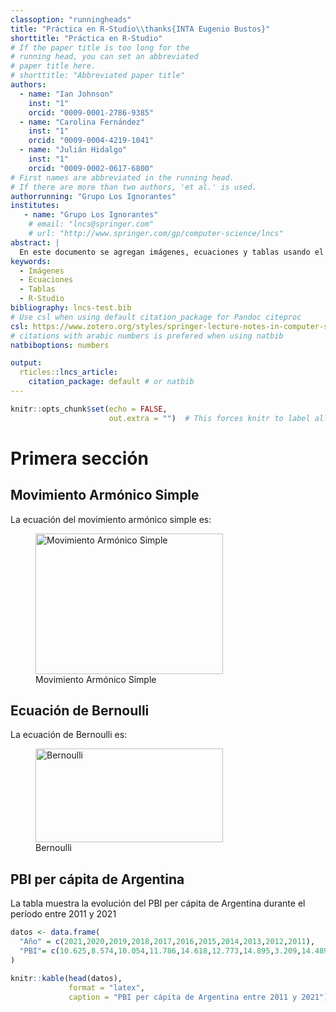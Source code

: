 ---
classoption: "runningheads"
title: "Práctica en R-Studio\\thanks{INTA Eugenio Bustos}"
shorttitle: "Práctica en R-Studio"
# If the paper title is too long for the 
# running head, you can set an abbreviated 
# paper title here.
# shorttitle: "Abbreviated paper title"
authors: 
  - name: "Ian Johnson"
    inst: "1"
    orcid: "0009-0001-2786-9385"
  - name: "Carolina Fernández"
    inst: "1"
    orcid: "0009-0004-4219-1041"
  - name: "Julián Hidalgo"
    inst: "1"
    orcid: "0009-0002-0617-6800"
# First names are abbreviated in the running head.
# If there are more than two authors, 'et al.' is used.
authorrunning: "Grupo Los Ignorantes" 
institutes: 
   - name: "Grupo Los Ignorantes"
    # email: "lncs@springer.com"
    # url: "http://www.springer.com/gp/computer-science/lncs"
abstract: | 
  En este documento se agregan imágenes, ecuaciones y tablas usando el R-Markdown.
keywords: 
  - Imágenes
  - Ecuaciones
  - Tablas
  - R-Studio
bibliography: lncs-test.bib
# Use csl when using default citation_package for Pandoc citeproc
csl: https://www.zotero.org/styles/springer-lecture-notes-in-computer-science
# citations with arabic numbers is prefered when using natbib
natbiboptions: numbers

output: 
  rticles::lncs_article:
    citation_package: default # or natbib
---

```{r setup, include=FALSE}
knitr::opts_chunk$set(echo = FALSE,
                      out.extra = "")  # This forces knitr to label all figures.
```

# Primera sección

## Movimiento Armónico Simple

La ecuación del movimiento armónico simple es:

\begin{equation}
y = A cos(\omega t + \phi)
\end{equation}

![Movimiento Armónico Simple](MAS.png){width=300px height=225px}

## Ecuación de Bernoulli

La ecuación de Bernoulli es:

\begin{equation}
P_1 + \frac{1}{2} \rho (v_1)^2 + \rho g h_1 = P_2 + \frac{1}{2} \rho (v_2)^2 + \rho g h_2 
\end{equation}

![Bernoulli](BernoullisLawDerivationDiagram.svg.png){width=300px height=150px}

## PBI per cápita de Argentina

La tabla \ref{tab:table} muestra la evolución del PBI per cápita de Argentina durante el período entre 2011 y 2021

```{r table}

datos <- data.frame(
  "Año" = c(2021,2020,2019,2018,2017,2016,2015,2014,2013,2012,2011),
  "PBI"= c(10.625,8.574,10.054,11.786,14.618,12.773,14.895,3.209,14.489,13.890,12.788)
)

knitr::kable(head(datos), 
             format = "latex",
             caption = "PBI per cápita de Argentina entre 2011 y 2021")
```